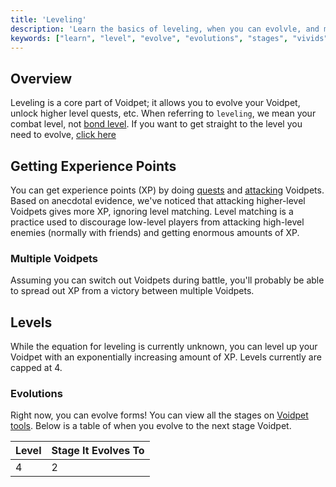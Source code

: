 ```yaml
---
title: 'Leveling'
description: 'Learn the basics of leveling, when you can evolvle, and more!'
keywords: ["learn", "level", "evolve", "evolutions", "stages", "vivids", ""]
---
```


## Overview

Leveling is a core part of Voidpet; it allows you to evolve your Voidpet, unlock higher level quests, etc. When referring to `leveling`, we mean your combat level, not [bond level](/bond-and-skills). If you want to get straight to the level you need to evolve, [click here](#evolutions)

## Getting Experience Points

You can get experience points (XP) by doing [quests](/quests) and [attacking](/attacking) Voidpets. Based on anecdotal evidence, we've noticed that attacking higher-level Voidpets gives more XP, ignoring level matching. Level matching is a practice used to discourage low-level players from attacking high-level enemies (normally with friends) and getting enormous amounts of XP. 

### Multiple Voidpets

Assuming you can switch out Voidpets during battle, you'll probably be able to spread out XP from a victory between multiple Voidpets.

## Levels 

While the equation for leveling is currently unknown, you can level up your Voidpet with an exponentially increasing amount of XP. Levels currently are capped at 4. 

### Evolutions

Right now, you can evolve forms! You can view all the stages on [Voidpet tools](https://voidpet.io). Below is a table of when you evolve to the next stage Voidpet.

| Level | Stage It Evolves To |
| --- | --- |
| 4 | 2 |
